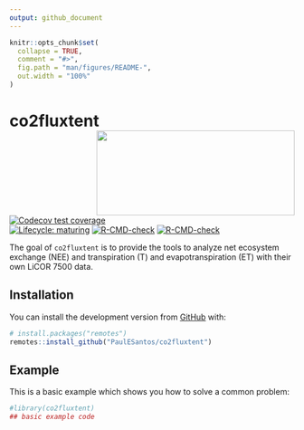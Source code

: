 ```yaml
---
output: github_document
---
```


<!-- README.md is generated from README.Rmd. Please edit that file -->

```r
knitr::opts_chunk$set(
  collapse = TRUE,
  comment = "#>",
  fig.path = "man/figures/README-",
  out.width = "100%"
)
```

# co2fluxtent <a href='https://github.com/PaulESantos/co2fluxtent'><img src='man/figures/tent.jfif' align="right" height="150" width="350" /></a>

<!-- badges: start -->

[![Codecov test coverage](https://codecov.io/gh/r-lib/lifecycle/branch/master/graph/badge.svg)](https://codecov.io/gh/r-lib/lifecycle?branch=master)  
[![Lifecycle: maturing](https://img.shields.io/badge/lifecycle-maturing-blue.svg)](https://lifecycle.r-lib.org/articles/stages.html#maturing)
[![R-CMD-check](https://github.com/PaulESantos/rmblflux/workflows/R-CMD-check/badge.svg)](https://github.com/PaulESantos/rmblflux/actions)
[![R-CMD-check](https://github.com/PaulESantos/co2fluxtent/actions/workflows/R-CMD-check.yaml/badge.svg)](https://github.com/PaulESantos/co2fluxtent/actions/workflows/R-CMD-check.yaml)
<!-- badges: end -->

The goal of  `co2fluxtent` is to provide the tools to analyze net ecosystem exchange (NEE) and transpiration (T) and evapotranspiration (ET) with their own LiCOR 7500 data.

## Installation

You can install the development version from [GitHub](https://github.com/) with:

``` r
# install.packages("remotes")
remotes::install_github("PaulESantos/co2fluxtent")
```
## Example

This is a basic example which shows you how to solve a common problem:

```r
#library(co2fluxtent)
## basic example code
```

